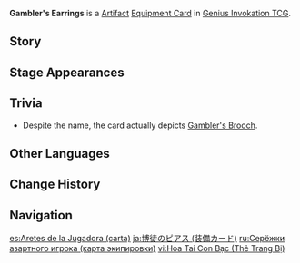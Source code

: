{{About|the [[Genius Invokation TCG]] Equipment Card|the [[Artifact]]|Gambler's Earrings}}
{{Genius Invokation TCG Infobox
|title     = Gambler's Earrings
|id        = 312004
|image     = Gambler's Earrings Equipment Card.png
|type      = Equipment Card
|group     = Artifact
|effect    = '''After an opposing character is defeated:''' If the character this card is attached to is the active character, create {{TCG Icon|Omni Dice|notext=1}} '''Omni Element''' ×2. (Can happen 3 times per match)
|matching  = 1
|source1   = {{Sold By}}
}}
'''Gambler's Earrings''' is a [[Artifact Card|Artifact]] [[Equipment Card]] in [[Genius Invokation TCG]].

==Story==
{{Description|"In games where one gambles with life and death, remaining calm and composed is key to increasing one's odds of victory."|title=Wager: Gambler's Earrings}}

==Stage Appearances==
{{Genius Invokation TCG Stage Appearances}}

==Trivia==
* Despite the name, the card actually depicts [[Gambler's Brooch]].

==Other Languages==
{{Other Languages|Transclude=Gambler's Earrings}}

==Change History==
{{Change History|3.3}}

==Navigation==
{{Genius Invokation TCG Navbox|Equipment Card}}

[[es:Aretes de la Jugadora (carta)]]
[[ja:博徒のピアス (装備カード)]]
[[ru:Серёжки азартного игрока (карта экипировки)]]
[[vi:Hoa Tai Con Bạc (Thẻ Trang Bị)]]